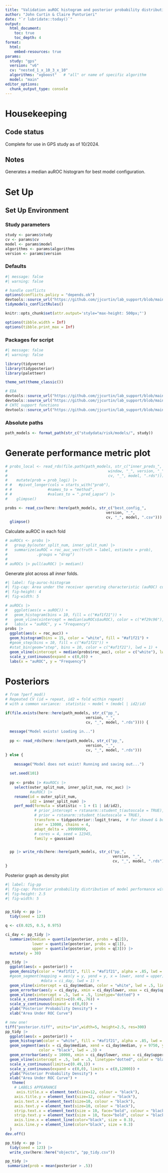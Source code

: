 ```yaml
---
title: "Validation auROC histogram and posterior probability distribution"
author: "John Curtin & Claire Punturieri"
date: "`r lubridate::today()`"
output: 
  html_document:
    toc: true 
    toc_depth: 4
format:
  html:
    embed-resources: true
params:
  study: "gps"
  version: "v6"
  cv: "nested_1_x_10_3_x_10"
  algorithms: "xgboost"   # "all" or name of specific algorithm
  model: "main"
editor_options: 
  chunk_output_type: console
---
```


# Housekeeping

## Code status

Complete for use in GPS study as of 10/2024.

## Notes

Generates a median auROC histogram for best model configuration.

# Set Up

## Set Up Environment

### Study parameters
```r
study <- params$study
cv <- params$cv
model <- params$model
algorithms <- params$algorithms
version <- params$version
```

### Defaults
```r
#| message: false
#| warning: false

# handle conflicts
options(conflicts.policy = "depends.ok")
devtools::source_url("https://github.com/jjcurtin/lab_support/blob/main/fun_ml.R?raw=true")
tidymodels_conflictRules()

knitr::opts_chunk$set(attr.output='style="max-height: 500px;"')

options(tibble.width = Inf)
options(tibble.print_max = Inf)
```

### Packages for script
```r
#| message: false
#| warning: false

library(tidyverse)
library(tidyposterior)
library(paletteer)

theme_set(theme_classic())

# EDA
devtools::source_url("https://github.com/jjcurtin/lab_support/blob/main/fun_eda.R?raw=true")
devtools::source_url("https://github.com/jjcurtin/lab_support/blob/main/format_path.R?raw=true")
# CHTC support functions
devtools::source_url("https://github.com/jjcurtin/lab_support/blob/main/chtc/static_files/fun_chtc.R?raw=true")
```


### Absolute paths
```r
path_models <- format_path(str_c("studydata/risk/models/", study))
```

# Generate performance metric plot

```r
# probs_local <- read_rds(file.path(path_models, str_c("inner_preds_", 
#                                             window, "_", version, "_", 
#                                             cv, "_", model, ".rds"))) |>
#    mutate(prob = prob_logi) |> 
# #   #pivot_longer(cols = starts_with("prob"), 
# #                #names_to = "method", 
# #                #values_to = ".pred_Lapse") |>
#    glimpse()

probs <- read_csv(here::here(path_models, str_c("best_config_",
                                             version, "_",
                                             cv, "_", model, ".csv"))) |> 
  glimpse()
```

Calculate auROC in each fold
```r
# auROCs <- probs |>
#   group_by(outer_split_num, inner_split_num) |>
#   summarize(auROC = roc_auc_vec(truth = label, estimate = prob),
#             .groups = "drop")
# 
# auROCs |> pull(auROC) |> median()
```


Generate plot across all *inner* folds.
```r
#| label: fig-auroc-histogram
#| fig-cap: Area under the receiver operating characteristic (auROC) curves for each of 300 (10 x 30) cross validation splits. The dashed line represents the median auROC across all 300 splits.
#| fig-height: 4
#| fig-width: 5

# auROCs |> 
#   ggplot(aes(x = auROC)) +
#   geom_histogram(bins = 10, fill = c("#af1f21")) +
#   geom_vline(xintercept = median(auROCs$auROC), color = c("#f29c96"), lwd = 1, linetype="longdash") +
#   labs(x = "auROC", y = "Frequency")
probs |> 
  ggplot(aes(x = roc_auc)) +
  geom_histogram(bins = 15, color = "white", fill = "#af1f21") +
  #geom_step(bins = 10, fill = c("#af1f21")) +
  #stat_bin(geom="step", bins = 10, color = c("#af1f21"), lwd = 1) +
  geom_vline(xintercept = median(probs$roc_auc), color = c("white"), lwd = .5, linetype="dashed") +
  scale_y_continuous(expand = c(0,0)) +
  labs(x = "auROC", y = "Frequency")
```

# Posteriors

```r
# from ?perf_mod()
# Repeated CV (id = repeat, id2 = fold within repeat)
# with a common variance:  statistic ~ model + (model | id2/id)

if(file.exists(here::here(path_models, str_c("pp_",
                                    version, "_",
                                    cv, "_", model, ".rds")))) {
  
  message("Model exists! Loading in...")
  
  pp <- read_rds(here::here(path_models, str_c("pp_",
                                    version, "_",
                                    cv, "_", model, ".rds")))
} else {
  
    message("Model does not exist! Running and saving out...")
  
  set.seed(101)
  
  pp <- probs |> #auROCs |>
    select(outer_split_num, inner_split_num, roc_auc) |> 
           #auROC) |> 
    rename(id = outer_split_num,
           id2 = inner_split_num) |> 
    perf_mod(formula = statistic ~ 1 + (1 | id/id2),
             # prior_intercept = rstanarm::student_t(autoscale = TRUE),
             # prior = rstanarm::student_t(autoscale = TRUE),
             transform = tidyposterior::logit_trans,  # for skewed & bounded AUC
             iter = 13000, chains = 4,
             adapt_delta = .99999999,
             # cores = 4, seed = 12345,
             family = gaussian)  


  pp |> write_rds(here::here(path_models, str_c("pp_",
                                                version, "_",
                                                cv, "_", model, ".rds")))
}
```

Posterior graph as density plot
```r
#| label: fig-pp
#| fig-cap: Posterior probability distribution of model performance with a 95% credible interval. The dashed line represents median auROC across the sampling distribution, while the dotted line represents chance performance (auROC = 0.50).
#| fig-height: 2.5
#| fig-width: 5


pp_tidy <- pp |> 
  tidy(seed = 123)

q <- c(0.025, 0.5, 0.975)

ci_day <- pp_tidy |> 
  summarize(median = quantile(posterior, probs = q[2]),
            lower = quantile(posterior, probs = q[1]), 
            upper = quantile(posterior, probs = q[3])) |> 
  mutate(y = 30)

pp_tidy |> 
  ggplot(aes(x = posterior)) + 
  geom_density(color = "#af1f21", fill = "#af1f21", alpha = .85, lwd = .8) +
  #geom_segment(mapping = aes(y = y, yend = y, x = lower, xend = upper), color = c("#af1f21"),
                #data = ci_day, lwd = 1) +
  geom_vline(xintercept = ci_day$median, color = "white", lwd = .5, linetype="dashed") +
  geom_errorbar(aes(y = ci_day$y, xmin = ci_day$lower, xmax = ci_day$upper), color = "darkblue", lwd = .3) +
  geom_vline(xintercept = .5, lwd = .5, linetype="dotted") +
  scale_x_continuous(limits=c(0.49,.76)) +
  scale_y_continuous(expand = c(0,0)) +
  ylab("Posterior Probability Density") +
  xlab("Area Under ROC Curve")

# new one!
tiff("posterior.tiff", units="in",width=5, height=2.5, res=300)
pp_tidy |> 
  ggplot(aes(x = posterior)) + 
  geom_histogram(color = "white", fill = "#af1f21", alpha = .85, lwd = .8, bins = 100) +
  geom_segment(aes(x = ci_day$median, xend = ci_day$median, y = 9750, yend = 10250), 
               color = "black", lwd = .3) +
  geom_errorbar(aes(y = 10000, xmin = ci_day$lower, xmax = ci_day$upper), color = "black", lwd = .3) +
  geom_vline(xintercept = .5, lwd = .5, linetype="dotted", color = "black") +
  scale_x_continuous(limits=c(0.49,1)) +
  scale_y_continuous(expand = c(0,0), limits = c(0,12000)) +
  ylab("Posterior Probability Density") +
  xlab("Area Under ROC Curve") +
   theme(
    # LABELS APPEARANCE
     axis.title.x = element_text(size=12, colour = "black"),
    axis.title.y = element_text(size=12, colour = "black"), 
    axis.text.x = element_text(size=10, colour = "black"), 
    axis.text.y = element_text(size=10, colour = "black"),
    strip.text.x = element_text(size = 10, face="bold", colour = "black" ),
    strip.text.y = element_text(size = 10, face="bold", colour = "black"),
    axis.line.x = element_line(color="black", size = 0.3),
    axis.line.y = element_line(color="black", size = 0.3)
  )
dev.off()
```

```r
pp_tidy <- pp |> 
  tidy(seed = 123) |> 
  write_csv(here::here("objects", "pp_tidy.csv"))

pp_tidy |> 
 summarize(prob = mean(posterior > .5)) 
```






